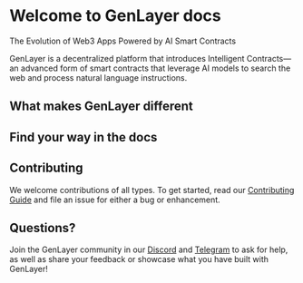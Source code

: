 # Welcome to GenLayer docs 


<Callout emoji="👾">
  The Evolution of Web3 Apps Powered by AI Smart Contracts
</Callout>

GenLayer is a decentralized platform that introduces Intelligent Contracts—an advanced form of smart contracts that leverage AI models to search the web and process natural language instructions.

## What makes GenLayer different

<Cards num={2}>
  <Card title="🌐 Real-Time Data Interaction" href="/" />
  <Card title="🔄 Non-Deterministic Execution" href="/" />
  <Card title="🧠 AI Integration" href="/" />
  <Card title="🐍 Simplified Development" href="/" />
</Cards>

## Find your way in the docs

<Cards num={1}>
  <Card arrow title="What is GenLayer" href="/simulator" />
  <Card arrow title="Build and deploy Intelligent Contract on the simulator" href="/simulator" />
  <Card arrow title="Build with GenLayer - Ideas" href="/concept" />
  <Card arrow title="Learn the Concepts behind GenLayer" href="/concept" />
</Cards>

## Contributing
We welcome contributions of all types. To get started, read our [Contributing Guide](https://github.com/yeagerai/genlayer-simulator/blob/main/CONTRIBUTING.md) and file an issue for either a bug or enhancement.

## Questions?
Join the GenLayer community in our [Discord](https://discord.gg/8Jm4v89VAu) and [Telegram](https://t.me/genlayer) to ask for help, as well as share your feedback or showcase what you have built with GenLayer!

